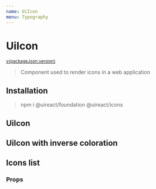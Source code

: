 ```yaml
---
name: UiIcon
menu: Typography
---
```





# UiIcon

<sup>
  <a href="https://github.com/inavac182/ui-react/blob/main/packages/icons/" target="_blank">
    v{packageJson.version}
  </a>
</sup>

> Component used to render icons in a web application

## Installation

> npm i @uireact/foundation @uireact/icons

## UiIcon

<Playground>
  <UiIcon icon="Search" size="xlarge" category="positive" />
</Playground>

## UiIcon with inverse coloration

<Playground>
  <UiIcon icon="Search" size="xlarge" category="tertiary" inverseColoration />
</Playground>

## Icons list

<Playground hideThemeSelector>
  <IconsList />
</Playground>

### Props

<Props of={UiIcon} />
